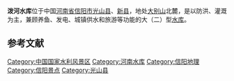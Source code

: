 {{Infobox Reservoir | 
|name                     = 泼河水库
|nickname                 = 
|image                    = 
|image_caption            = 
|map                      = 
|map_caption              = 
|pushpin_map              = China
|pushpin_map_caption      = 泼河水库在中国的位置
|code                     = BEA14200232
|class                    = 大（二）型[[水库|水库]]
|location_of_reservoir    = [[河南省|河南省]][[信阳市|信阳市]][[光山县|光山县]]、[[新县|新县]]
|location_of_dam          = 光山县[[泼陂河镇|泼陂河镇]]
|inflow                   = [[泼陂河|泼陂河]]
|outflow                  = 泼陂河
|catchment_area           = 222
|reservoir_area           = 
|mean_depth               = 
|maximum_depth            = 
|flood_level              = 
|normal_water_level       = 
|dead_water_level         = 
|water_quality            = 
|island                   = 
|maximum_storage_capacity = 2.35亿
|normal_storage_capacity  = 
|dead_storage_capacity    = 
|type_of_dam              = 
|elevation_of_dam         = 
|height_of_dam            = 
|length_of_dam            = 
|width_of_dam             = 
|installed_capacity       = 
|irrigated_area           = 
|start                    = 1966年
|complete                 = 1972年
|cost                     = 
|emigrate                 = 
|latd = 31
|latm = 47
|lats = 07
|latNS = N
|longd = 114
|longm = 55
|longs = 15
|longEW = E
|website = 
|footnotes = <ref>[http://www.tsdh.net/水利文献汇编/PDF文档/中国水库名称代码.pdf 中国水库名称代码]{{dead link|date=2018年1月 |bot=InternetArchiveBot |fix-attempted=yes }}</ref><ref>[http://www.hnslly.com/index/jingqu.asp?id=%C6%C3%BA%D3%CB%AE%BF%E2%B9%FA%BC%D2%CB%AE%C0%FB%B7%E7%BE%B0%C7%F8 泼河水库国家水利风景区]{{dead link|date=2018年3月 |bot=InternetArchiveBot |fix-attempted=yes }}</ref>
}}
'''泼河水库'''位于中国[[河南省|河南省]][[信阳市|信阳市]][[光山县|光山县]]、[[新县|新县]]，地处[[大别山|大别山]]北麓，是以防洪、灌溉为主，兼顾养鱼、发电、城镇供水和旅游等功能的大（二）型[[水库|水库]]。

==参考文献==
{{reflist}}

{{DEFAULTSORT:P泼}}
[[Category:中国国家水利风景区|Category:中国国家水利风景区]]
[[Category:河南水库|Category:河南水库]]
[[Category:信阳地理|Category:信阳地理]]
[[Category:信阳景点|Category:信阳景点]]
[[Category:光山县|Category:光山县]]